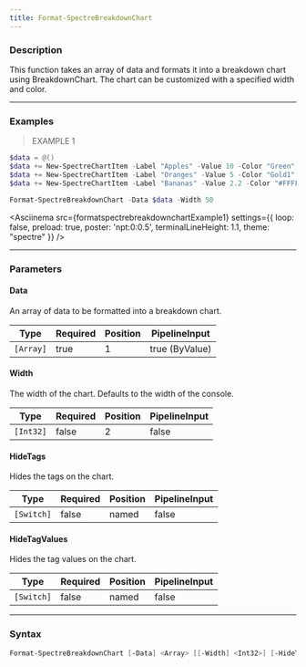 ```yaml
---
title: Format-SpectreBreakdownChart
---
```









### Description

This function takes an array of data and formats it into a breakdown chart using BreakdownChart. The chart can be customized with a specified width and color.



---


### Examples
> EXAMPLE 1

```powershell
$data = @()
$data += New-SpectreChartItem -Label "Apples" -Value 10 -Color "Green"
$data += New-SpectreChartItem -Label "Oranges" -Value 5 -Color "Gold1"
$data += New-SpectreChartItem -Label "Bananas" -Value 2.2 -Color "#FFFF00"

Format-SpectreBreakdownChart -Data $data -Width 50
```
<Asciinema
    src={formatspectrebreakdownchartExample1}
    settings={{
        loop: false,
        preload: true,
        poster: 'npt:0:0.5',
        terminalLineHeight: 1.1,
        theme: "spectre"
    }}
/>


---


### Parameters
#### **Data**

An array of data to be formatted into a breakdown chart.






|Type     |Required|Position|PipelineInput |
|---------|--------|--------|--------------|
|`[Array]`|true    |1       |true (ByValue)|



#### **Width**

The width of the chart. Defaults to the width of the console.






|Type     |Required|Position|PipelineInput|
|---------|--------|--------|-------------|
|`[Int32]`|false   |2       |false        |



#### **HideTags**

Hides the tags on the chart.






|Type      |Required|Position|PipelineInput|
|----------|--------|--------|-------------|
|`[Switch]`|false   |named   |false        |



#### **HideTagValues**

Hides the tag values on the chart.






|Type      |Required|Position|PipelineInput|
|----------|--------|--------|-------------|
|`[Switch]`|false   |named   |false        |





---


### Syntax
```powershell
Format-SpectreBreakdownChart [-Data] <Array> [[-Width] <Int32>] [-HideTags] [-HideTagValues] [<CommonParameters>]
```
